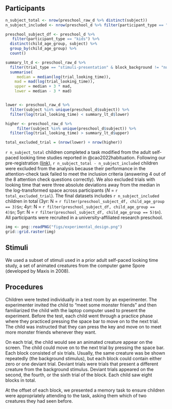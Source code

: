 ## Participants 

```r
n_subject_total <- nrow(preschool_raw_d %>% distinct(subject))
n_subject_included <- nrow(preschool_d %>% filter(participant_type == "kids") %>% distinct(subject))

preschool_subject_df <- preschool_d %>% 
   filter(participant_type == "kids") %>% 
  distinct(child_age_group, subject) %>% 
  group_by(child_age_group) %>% 
  count()
```


```r
summary_lt_d <- preschool_raw_d %>% 
  filter(trial_type == "stimuli-presentation" & block_background != "null") %>% 
  summarise(
     median = median(log(trial_looking_time)),
    mad = mad(log(trial_looking_time)), 
    upper = median + 3 * mad, 
    lower = median - 3 * mad) 


lower <- preschool_raw_d %>% 
  filter(subject %in% unique(preschool_d$subject)) %>% 
  filter(log(trial_looking_time) < summary_lt_d$lower)

higher <- preschool_raw_d %>% 
     filter(subject %in% unique(preschool_d$subject)) %>% 
  filter(log(trial_looking_time) > summary_lt_d$upper)

total_excluded_trial = (nrow(lower) + nrow(higher))

```


`r n_subject_total` children completed a task modified from the adult self-paced looking time studies reported in @cao2022habituation. Following our pre-registration ([link](https://aspredicted.org/blind.php?x=5WQ_YQH)), `r n_subject_total - n_subject_included` children were excluded from the analysis because their performance in the attention-check task failed to meet the inclusion criteria (answering 4 out of the 8 attention check questions correctly). We also excluded trials with looking time that were three absolute deviations away from the median in the log-transformed space across participants (*N* = `r total_excluded_trial`). The final datasets includes `r n_subject_included` children in total (3yr: N = `r filter(preschool_subject_df, child_age_group == 3)$n`; 4yr: N = `r filter(preschool_subject_df, child_age_group == 4)$n`; 5yr: N = `r filter(preschool_subject_df, child_age_group == 5)$n`). All participants were recruited in a university-affiliated research preschool. 

```r
img <- png::readPNG("figs/experimental_design.png")
grid::grid.raster(img)
```

## Stimuli 

We used a subset of stimuli used in a prior adult self-paced looking time study, a set of animated creatures from the computer game Spore (developed by Maxis in 2008). 

## Procedures 

Children were tested individually in a test room by an experimenter. The experimenter invited the child to “meet some monster friends” and then familiarized the child with the laptop computer used to present the experiment. Before the test, each child went through a practice phase where they practiced pressing the space bar to move on to the next trial. The child was instructed that they can press the key and move on to meet more monster friends whenever they want. 

On each trial, the child would see an animated creature appear on the screen. The child could move on to the next trial by pressing the space bar. Each block consisted of six trials. Usually, the same creature was be shown repeatedly (the background stimulus), but each block could contain either zero or one deviant trial. Deviant trials were trials that present a different creature from the background stimulus. Deviant trials appeared on the second, the fourth, or the sixth trial of the block. Each child saw eight blocks in total.

At the offset of each block, we presented a memory task to ensure children were appropriately attending to the task, asking them which of two creatures they had seen before.

